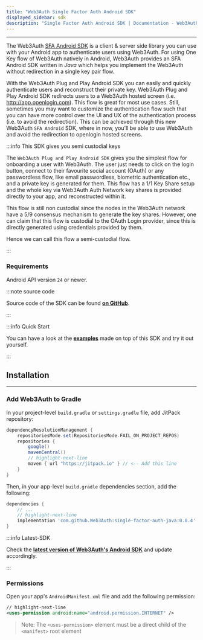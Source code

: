 ```yaml
---
title: "Web3Auth Single Factor Auth Android SDK"
displayed_sidebar: sdk
description: "Single Factor Auth Android SDK | Documentation - Web3Auth"
---
```


---

The Web3Auth [SFA Android SDK](https://github.com/Web3Auth/single-factor-auth-java) is a client & server side library you can use with your Android
app to authenticate users using Web3Auth. For using One Key flow of Web3Auth natively in Android, Web3Auth provides an SFA Android SDK written in
_Java_ which helps you implement the Web3Auth without redirection in a single key pair flow.

With the Web3Auth Plug and Play Android SDK you can easily and quickly authenticate users and reconstruct their private key. Web3Auth Plug and Play
Android SDK redirects users to a Web3Auth hosted screen (i.e. http://app.openlogin.com). This flow is great for most use cases. Still, sometimes you
may want to customize the authentication flow such that you can have more control over the UI and UX of the authentication process (i.e. to avoid the
redirection). This can be achieved through this new Web3Auth `SFA Android` SDK, where in now, you'll be able to use Web3Auth and avoid the redirection
to openlogin hosted screens.

:::info This SDK gives you semi custodial keys

The `Web3Auth Plug and Play Android SDK` gives you the simplest flow for onboarding a user with Web3Auth. The user just needs to click on the login
button, connect to their favourite social account (OAuth) or any passwordless flow, like email passwordless, biometric authentication etc., and a
private key is generated for them. This flow has a 1/1 Key Share setup and the whole key via Web3Auth Auth Network key shares is provided directly to
your app, and reconstructed within it.

This flow is still non custodial since the nodes in the Web3Auth network have a 5/9 consensus mechanism to generate the key shares. However, one can
claim that this flow is custodial to the OAuth Login provider, since this is directly generated using credentials provided by them.

Hence we can call this flow a semi-custodial flow.

:::

### Requirements

Android API version `24` or newer.

:::note source code

Source code of the SDK can be found **[on GitHub](https://github.com/Web3Auth/single-factor-auth-java)**.

:::

:::info Quick Start

You can have a look at the **[examples](/examples?product=Core+Kit&sdk=Single+Factor+Auth+Android+SDK)** made on top of this SDK and try it out
yourself.

:::

## Installation

---

### Add Web3Auth to Gradle

In your project-level `build.gradle` or `settings.gradle` file, add JitPack repository:

```groovy
dependencyResolutionManagement {
    repositoriesMode.set(RepositoriesMode.FAIL_ON_PROJECT_REPOS)
    repositories {
        google()
        mavenCentral()
        // highlight-next-line
        maven { url "https://jitpack.io" } // <-- Add this line
    }
}
```

Then, in your app-level `build.gradle` dependencies section, add the following:

```groovy
dependencies {
    // ...
    // highlight-next-line
    implementation 'com.github.Web3Auth:single-factor-auth-java:0.0.4'
}
```

:::info Latest-SDK

Check the **[latest version of Web3Auth's Android SDK](https://github.com/Web3Auth/single-factor-auth-java/releases)** and update accordingly.

:::

### Permissions

Open your app's `AndroidManifest.xml` file and add the following permission:

```xml
// highlight-next-line
<uses-permission android:name="android.permission.INTERNET" />
```

> Note: The `<uses-permission>` element must be a direct child of the `<manifest>` root element
